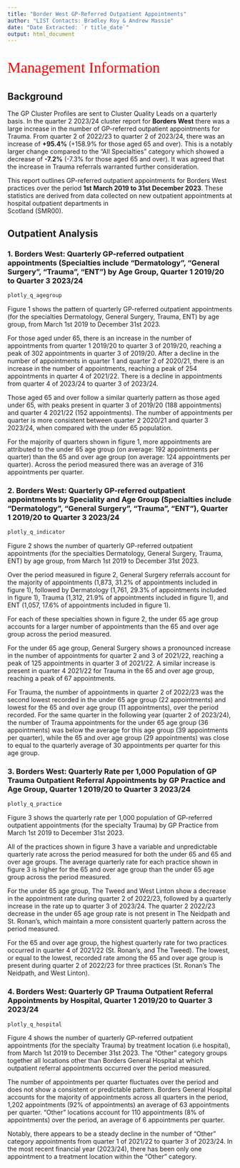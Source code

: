 ```yaml
---
title: "Border West GP-Referred Outpatient Appointments"
author: "LIST Contacts: Bradley Roy & Andrew Massie"
date: "Date Extracted: `r title_date`"
output: html_document
---
```


<p style="font-family: times, serif; font-size:25pt; color:red">
    Management Information
</p>

## Background

The GP Cluster Profiles are sent to Cluster Quality Leads on a quarterly basis. In the quarter 2 2023/24 cluster report for <B>Borders West</B> there was a large increase in the number of GP-referred outpatient appointments for Trauma. From quarter 2 of 2022/23 to quarter 2 of 2023/24, there was an increase of <B>+95.4%</B> (+158.9% for those aged 65 and over). This is a notably larger change compared to the "All Specialties" category which showed a decrease of <B>-7.2%</B> (-7.3% for those aged 65 and over). It was agreed that the increase in Trauma referrals warranted further consideration. 

This report outlines GP-referred outpatient appointments for Borders West practices over the period <B>1st March 2019 to 31st December 2023</B>. These statistics are derived from data collected on new outpatient appointments at hospital outpatient departments in  
Scotland (SMR00).  


## Outpatient Analysis

### 1. Borders West: Quarterly GP-referred outpatient appointments (Specialties include "Dermatology", "General Surgery", "Trauma", "ENT") by Age Group, Quarter 1 2019/20 to Quarter 3 2023/24 
```r
plotly_q_agegroup
```

Figure 1 shows the pattern of quarterly GP-referred outpatient appointments (for the specialties Dermatology, General Surgery, Trauma, ENT) by age group, from March 1st 2019 to December 31st 2023. 

For those aged under 65, there is an increase in the number of appointments from quarter 1 2019/20 to quarter 3 of 2019/20, reaching a peak of 302 appointments in quarter 3 of 2019/20. After a decline in the number of appointments in quarter 1 and quarter 2 of 2020/21, there is an increase in the number of appointments, reaching a peak of 254 appointments in quarter 4 of 2021/22. There is a decline in appointments from quarter 4 of 2023/24 to quarter 3 of 2023/24. 

Those aged 65 and over follow a similar quarterly pattern as those aged under 65, with peaks present in quarter 3 of 2019/20 (188 appointments) and quarter 4 2021/22 (152 appointments). The number of appointments per quarter is more consistent between quarter 2 2020/21 and quarter 3 2023/24, when compared with the under 65 population. 

For the majority of quarters shown in figure 1, more appointments are attributed to the under 65 age group (on average: 192 appointments per quarter) than the 65 and over age group (on average: 124 appointments per quarter). Across the period measured there was an average of 316 appointments per quarter. 

### 2. Borders West: Quarterly GP-referred outpatient appointments by Speciality and Age Group (Specialties include "Dermatology", "General Surgery", "Trauma", "ENT"), Quarter 1 2019/20 to Quarter 3 2023/24 
```r
plotly_q_indicator
```

Figure 2 shows the number of quarterly GP-referred outpatient appointments (for the specialties Dermatology, General Surgery, Trauma, ENT) by age group, from March 1st 2019 to December 31st 2023. 

Over the period measured in figure 2, General Surgery referrals account for the majority of appointments (1,873, 31.2% of appointments included in figure 1), followed by Dermatology (1,761, 29.3% of appointments included in figure 1), Trauma (1,312, 21.9% of appointments included in figure 1), and ENT (1,057, 17.6% of appointments included in figure 1). 

For each of these specialties shown in figure 2, the under 65 age group accounts for a larger number of appointments than the 65 and over age group across the period measured.

For the under 65 age group, General Surgery shows a pronounced increase in the number of appointments for quarter 2 and 3 of 2021/22, reaching a peak of 125 appointments in quarter 3 of 2021/22. A similar increase is present in quarter 4 2021/22 for Trauma in the 65 and over age group, reaching a peak of 67 appointments.

For Trauma, the number of appointments in quarter 2 of 2022/23 was the second lowest recorded in the under 65 age group (22 appointments) and lowest for the 65 and over age group (11 appointments), over the period recorded. For the same quarter in the following year (quarter 2 of 2023/24), the number of Trauma appointments for the under 65 age group (36 appointments) was below the average for this age group (39 appointments per quarter), while the 65 and over age group (29 appointments) was close to equal to the quarterly average of 30 appointments per quarter for this age group. 


### 3. Borders West: Quarterly Rate per 1,000 Population of GP Trauma Outpatient Referral Appointments by GP Practice and Age Group, Quarter 1 2019/20 to Quarter 3 2023/24 
```r
plotly_q_practice
```

Figure 3 shows the quarterly rate per 1,000 population of GP-referred outpatient appointments (for the specialty Trauma) by GP Practice from March 1st 2019 to December 31st 2023. 

All of the practices shown in figure 3 have a variable and unpredictable quarterly rate across the period measured for both the under 65 and 65 and over age groups. The average quarterly rate for each practice shown in figure 3 is higher for the 65 and over age group than the under 65 age group across the period measured. 

For the under 65 age group, The Tweed and West Linton show a decrease in the appointment rate during quarter 2 of 2022/23, followed by a quarterly increase in the rate up to quarter 3 of 2023/24. The quarter 2 2022/23 decrease in the under 65 age group rate is not present in The Neidpath and St. Ronan's, which maintain a more consistent quarterly pattern across the period measured.

For the 65 and over age group, the highest quarterly rate for two practices occurred in quarter 4 of 2021/22 (St. Ronan's, and The Tweed). The lowest, or equal to the lowest, recorded rate among the 65 and over age group is present during quarter 2 of 2022/23 for three practices (St. Ronan's The Neidpath, and West Linton).


### 4. Borders West: Quarterly GP Trauma Outpatient Referral Appointments by Hospital, Quarter 1 2019/20 to Quarter 3 2023/24 
```r
plotly_q_hospital
```

Figure 4 shows the number of quarterly GP-referred outpatient appointments (for the specialty Trauma) by treatment location (i.e hospital), from March 1st 2019 to December 31st 2023. The "Other" category groups together all locations other than Borders General Hospital at which outpatient referral appointments occurred over the period measured. 

The number of appointments per quarter fluctuates over the period and does not show a consistent or predictable pattern. Borders General Hospital accounts for the majority of appointments across all quarters in the period, 1,202 appointments (92% of appointments) an average of 63 appointments per quarter. "Other" locations account for 110 appointments (8% of appointments) over the period, an average of 6 appointments per quarter. 

Notably, there appears to be a steady decline in the number of "Other" category appointments from quarter 1 of 2021/22 to quarter 3 of 2023/24. In the most recent financial year (2023/24), there has been only one appointment to a treatment location within the "Other" category. 










